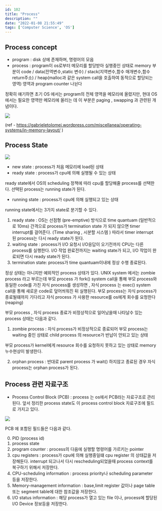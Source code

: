 ```yaml
---
id: 102
title: "Process"
description: ""
date: "2022-01-08 21:55:49"
tags: ['Computer Science', 'OS']
---
```

## Process concept 

- program : disk 상에 존재하며,  명령어의 모음 
- process : program이 os로부터 메모리를 할당받아 실행중인 상태로 memory 부분이 code / data(전역변수,static 변수) / stack(지역변수,함수 매개변수,함수 return주소) / heap(malloc과 같은 system call을 호출하여 동적으로 할당되는 영역) 영역과 program counter 나뉜다 

정확히 얘기하면 초기 OS 에서는 program의 전체 영역을 메모리에 올렸지만, 현대 OS에서는 필요한 영역만 메모리에 올리는 데 이 부분은 paging , swapping 과 관련된 개념이다. 

 ![](/images/program_in_memory.png)

(ref - https://gabrieletolomei.wordpress.com/miscellanea/operating-systems/in-memory-layout/ )

## Process State

![](/images/process-state.jpg)


- new state : process가 처음 메모리에 load된 상태 
- ready state : process가 cpu에 의해 실행될 수 있는 상태 

ready state에서 OS의 scheduling 정책에 따라 cpu를 할당해줄 process를 선택한다. 선택된 process는 running state가 된다. 

- running state : process가 cpu에 의해 실행되고 있는 상태 

running state에서는 3가지 state로 분기할 수 있다. 

1. ready state : OS는 선점형 (pre-emptive) 방식으로 time quantuam (일반적으로 10ms) 간격으로 process가 termination state 가 되지 않으면 timer interrupt를 걸어준다. (Time sharing , 시분할 시스템 ) 따라서 timer interrupt 된 process는 다시 ready state가 된다.
2. waiting state : process가 I/O 요청시 I/O응답이 오기전까지 CPU는 다른 process를 실행한다. I/O 작업 완료전까지는 waiting state가 되고, I/O 작업이 완료되면 다시 ready state가 된다. 
3. termination state: process가 time quantuam이내에 정상 수행 종료된다. 

정상 상태는 아니지만 예외적인 process 상태가 있다. UNIX system 에서는 zombie process 라고 부르는데 부모 process 가 fork() system call을 통해 부모 process와 동일한 code를 가진 자식 process를 생성하면 , 자식 process 는 exec() system call을 통해 새로운 code로 덮어씌워진 뒤 실행된다. 부모 process는 자식 process가 종료될떄까지 기다리고 자식 process 가 사용한 resource를 os에게 회수를 요청한다 (reaping)

부모 process , 자식 process 종료가 비정상적으로 일어났을때 나타날수 있는 process 상태는 다음과 같다.

1. zombie process : 자식 process가 비정상적으로 종료되어 부모 process는 waiting 중인 상태로 child process 의 resource가 반납이 안되고 있는 상태

부모 process가 kernel에게 resource 회수를 요청하지 못하고 있는 상태로 memory 누수현상이 발생한다.

2. orphan process : 반대로 parent process 가 wait() 하지않고 종료된 경우 자식 process는 orphan process가 된다. 




## Process 관련 자료구조 


- Process Control Block (PCB) : process 는 os에서 PCB라는 자료구조로 관리된다. 앞서 정리한 process state도 이 process control block 자료구조에 필드로 가지고 있다. 

![](/images/process-control-block.jpg)

PCB 에 포함된 필드들은 다음과 같다.

0. PID (process id)
1. process state
2. program counter : process의 다음에 실행할 명령어를 가르키는 pointer 
3. cpu registers : process가 cpu에 의해 실행중일떄 cpu register 의 상태값을 저장해둔다. interrupt 되고나서 다시 rescheduling되었을때 process context를 복구하기 위해서 저장한다. 
4. CPU-scheduling information : process priority나 scheduling parameter 등을 저장한다.
5. Memory-management information : base,limit register 값이나 page table 또는 segment table에 대한 참조값을 저장한다. 
6. I/O status information : 해당 process가 열고 있는 file 이나, process에 할당된 I/O Device 정보등을 저장한다. 

<!-- ## CPU Virtualization

OS는 물리적인 자원인 CPU를 가상화하여 적은 개수의 CPU가 있더라도 마치 여러개의 CPU가 있는 것처럼 보이게 해준다. 

## Time sharing , 시분할 시스템  -->